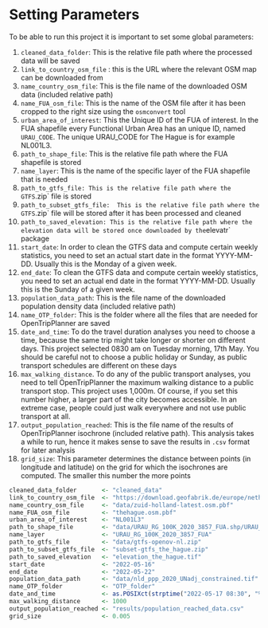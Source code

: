# Setting Parameters


To be able to run this project it is important to set some global parameters:


1) `cleaned_data_folder`: This is the relative file path where the processed data will be saved
2) `link_to_country_osm_file` : this is the URL where the relevant OSM map can be downloaded from
3) `name_country_osm_file`: This is the file name of the downloaded OSM data (included relative path)
4) `name_FUA_osm_file`: This is the name of the OSM file after it has been cropped to the right size using the `osmconvert` tool
5) `urban_area_of_interest`: This the  Unique ID of the FUA of interest. In the FUA  shapefile every Functional Urban Area has an unique ID, named `URAU_CODE`. The unique URAU_CODE for The Hague is for example NL001L3.
6) `path_to_shape_file`: This is the relative file path where the FUA shapefile is stored
7) `name_layer`: This is the name of the specific layer of the FUA shapefile that is needed 
8) `path_to_gtfs_file: This is the relative file path where the GTFS `.zip` file is stored
9) `path_to_subset_gtfs_file:  This is the relative file path where the GTFS `.zip` file will be stored after it has been processed and cleaned
10) `path_to_saved_elevation: This is the relative file path where the elevation data will be stored once downloaded by the `elevatr` package
11) `start_date`: In order to clean the GTFS data and compute certain weekly statistics, you need to set an actual start date in the format YYYY-MM-DD. Usually this is the Monday of a given week.
12) `end_date`: To clean the GTFS data and compute certain weekly statistics, you need to set an actual end date in the format YYYY-MM-DD. Usually this is the Sunday of a given week.
13) `population_data_path`:  This is the file name of the downloaded population density data (included relative path)
14) `name_OTP_folder`: This is the folder where all the files that are needed for OpenTripPlanner are saved
15) `date_and_time`: To do the travel duration analyses you need to choose a time, because the same trip might take longer or shorter on different days. This project selected 0830 am on Tuesday morning, 17th May. You should be careful not to choose a public holiday or Sunday, as public transport schedules are different on these days
16) `max_walking_distance`. To do any of the public transport analyses, you need to tell OpenTripPlanner the maximum walking distance to a public transport stop. This project uses 1,000m. Of course, if you set this number higher, a larger part of the city becomes accessible. In an extreme case, people could just walk everywhere and not use public transport at all.
17) `output_population_reached`: This is the file name of the results of OpenTripPlanner isochrone (included relative path). This analysis takes a while to run, hence it makes sense to save the results in `.csv` format for later analysis
18) `grid_size`: This parameter determines the distance between points (in longitude and latitude) on the grid for which the isochrones are computed. The smaller this number the more points



```r
cleaned_data_folder       <- "cleaned_data"
link_to_country_osm_file  <- "https://download.geofabrik.de/europe/netherlands/zuid-holland-latest.osm.pbf"
name_country_osm_file     <- "data/zuid-holland-latest.osm.pbf"
name_FUA_osm_file         <- "thehague.osm.pbf"
urban_area_of_interest    <- "NL001L3"
path_to_shape_file        <- "data/URAU_RG_100K_2020_3857_FUA.shp/URAU_RG_100K_2020_3857_FUA.shp"
name_layer                <- "URAU_RG_100K_2020_3857_FUA"
path_to_gtfs_file         <- "data/gtfs-openov-nl.zip"
path_to_subset_gtfs_file  <- "subset-gtfs_the_hague.zip"
path_to_saved_elevation   <- "elevation_the_hague.tif"
start_date                <- "2022-05-16"
end_date                  <- "2022-05-22"
population_data_path      <- "data/nld_ppp_2020_UNadj_constrained.tif"
name_OTP_folder           <- "OTP_folder"
date_and_time             <- as.POSIXct(strptime("2022-05-17 08:30", "%Y-%m-%d %H:%M", tz ="Europe/Amsterdam"))
max_walking_distance      <- 1000
output_population_reached <- "results/population_reached_data.csv"
grid_size                 <- 0.005

```

